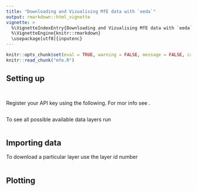 ```yaml
---
title: "Downloading and Vizualising MfE data with `eeda`"
output: rmarkdown::html_vignette
vignette: >
  %\VignetteIndexEntry{Downloading and Vizualising MfE data with `eeda`}
  %\VignetteEngine{knitr::rmarkdown}
  \usepackage[utf8]{inputenc}
---
```



```r
knitr::opts_chunk$set(eval = TRUE, warning = FALSE, message = FALSE, cache = TRUE)
knitr::read_chunk("mfe.R")
```
## Setting up
```r
```

```r
```

Register your API key using the following. For mor info see []().

```r
```

To see all possible available data layers run

```r
```

## Importing data

To download a particular layer use the layer id number

```r
```

## Plotting

```r
```